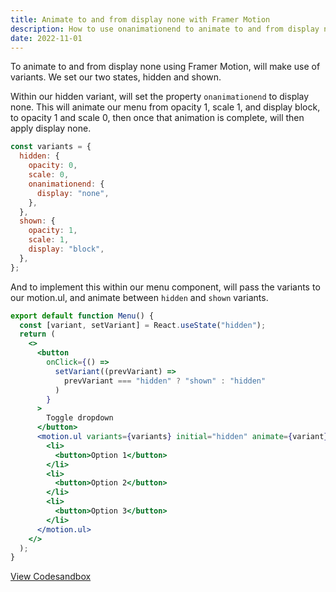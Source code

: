 ```yaml
---
title: Animate to and from display none with Framer Motion
description: How to use onanimationend to animate to and from display none with Framer Motion.
date: 2022-11-01
---
```


To animate to and from display none using Framer Motion, will make use of variants. We set our two states, hidden and shown.

Within our hidden variant, will set the property `onanimationend` to display none. This will animate our menu from opacity 1, scale 1, and display block, to opacity 1 and scale 0, then once that animation is complete, will then apply display none.

```jsx {5-7}
const variants = {
  hidden: {
    opacity: 0,
    scale: 0,
    onanimationend: {
      display: "none",
    },
  },
  shown: {
    opacity: 1,
    scale: 1,
    display: "block",
  },
};
```

And to implement this within our menu component, will pass the variants to our motion.ul, and animate between `hidden` and `shown` variants.

```jsx {14}
export default function Menu() {
  const [variant, setVariant] = React.useState("hidden");
  return (
    <>
      <button
        onClick={() =>
          setVariant((prevVariant) =>
            prevVariant === "hidden" ? "shown" : "hidden"
          )
        }
      >
        Toggle dropdown
      </button>
      <motion.ul variants={variants} initial="hidden" animate={variant}>
        <li>
          <button>Option 1</button>
        </li>
        <li>
          <button>Option 2</button>
        </li>
        <li>
          <button>Option 3</button>
        </li>
      </motion.ul>
    </>
  );
}
```

[View Codesandbox](https://codesandbox.io/s/animate-to-and-from-display-none-with-framer-motion-jfm2sg)
